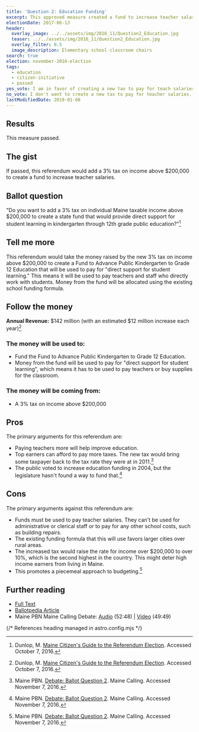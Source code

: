```yaml
---
title: 'Question 2: Education Funding'
excerpt: This approved measure created a fund to increase teacher salaries.
electionDate: 2017-06-13
header:
  overlay_image: ../../assets/img/2016_11/Question2_Education.jpg
  teaser: ../../assets/img/2016_11/Question2_Education.jpg
  overlay_filter: 0.5
  image_description: Elementary school classroom chairs
search: true
election: november-2016-election
tags:
  - education
  - citizen-initiative
  - passed
yes_vote: I am in favor of creating a new tax to pay for teach salaries.
no_vote: I don't want to create a new tax to pay for teacher salaries.
lastModifiedDate: 2019-01-08
---
```


## Results
This measure passed.

## The gist
If passed, this referendum would add a 3% tax on income above $200,000 to create a fund to increase teacher salaries.

## Ballot question
"Do you want to add a 3% tax on individual Maine taxable income above $200,000 to create a state fund that would provide direct support for student learning in kindergarten through 12th grade public education?"[^2]

<YesNoTable yesContent={frontmatter.yes_vote} noContent={frontmatter.no_vote} />

## Tell me more
This referendum would take the money raised by the new 3% tax on income above $200,000 to create a Fund to Advance Public Kindergarten to Grade 12 Education that will be used to pay for "direct support for student learning."  This means it will be used to pay teachers and staff who directly work with students.  Money from the fund will be allocated using the existing school funding formula.

## Follow the money
**Annual Revenue:** $142 million (with an estimated $12 million increase each year)[^2]

### The money will be used to:
- Fund the Fund to Advance Public Kindergarten to Grade 12 Education.
- Money from the fund will be used to pay for "direct support for student learning", which means it has to be used to pay teachers or buy supplies for the classroom.

### The money will be coming from:
- A 3% tax on income above $200,000

## Pros
The primary arguments for this referendum are:

- Paying teachers more will help improve education.
- Top earners can afford to pay more taxes.  The new tax would bring some taxpayer back to the tax rate they were at in 2011.[^3]
- The public voted to increase education funding in 2004, but the legislature hasn't found a way to fund that.[^3]

## Cons
The primary arguments against this referendum are:

- Funds must be used to pay teacher salaries.  They can't be used for administrative or clerical staff or to pay for any other school costs, such as building repairs.
- The existing funding formula that this will use favors larger cities over rural areas.
- The increased tax would raise the rate for income over $200,000 to over 10%, which is the second highest in the country.  This might deter high income earners from living in Maine.
- This promotes a piecemeal approach to budgeting.[^3]

## Further reading
- [Full Text](http://www.maine.gov/sos/cec/elec/citizens/k12.pdf)
- [Ballotpedia Article](https://ballotpedia.org/Maine_Tax_on_Incomes_Exceeding_$200,000_for_Public_Education,_Question_2_(2016))
- Maine PBN Maine Calling Debate: [Audio](http://mainepublic.org/post/debate-ballot-question-2) (52:48) | [Video](http://video.mainepublic.org/video/2365874988/) (49:49)

{/* References heading managed in astro.config.mjs */}
[^1]: Ballotpedia State Desk. [Maine Tax on Incomes Exceeding $200,000 for Public Education, Question 2 (2016)](https://ballotpedia.org/Maine_Tax_on_Incomes_Exceeding_$200,000_for_Public_Education,_Question_2_(2016)). Ballotpedia.  Accessed October 24, 2016.
[^2]: Dunlop, M. [Maine Citizen's Guide to the Referendum Election](http://www.state.me.us/sos/cec/elec/upcoming/citizensguide2016.pdf). Accessed October 7, 2016.
[^3]: Maine PBN. [Debate: Ballot Question 2](http://mainepublic.org/post/debate-ballot-question-2#stream/0).  Maine Calling.  Accessed November 7, 2016.
